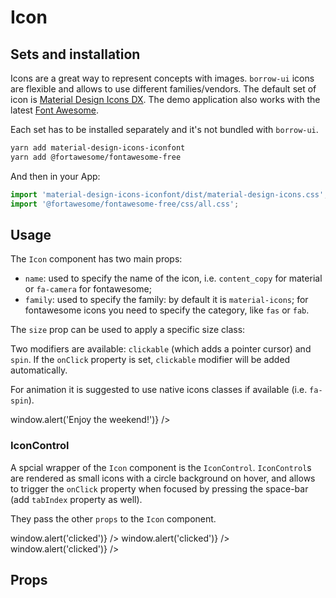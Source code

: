 


<Meta title="Components/Icon" component={Icon} />

# Icon

## Sets and installation

Icons are a great way to represent concepts with images.
`borrow-ui` icons are flexible and allows to use different families/vendors.
The default set of icon is [Material Design Icons DX](https://jossef.github.io/material-design-icons-iconfont/).
The demo application also works with the latest [Font Awesome](http://fontawesome.io/icons/).

Each set has to be installed separately and it's not bundled with `borrow-ui`.

```bash
yarn add material-design-icons-iconfont
yarn add @fortawesome/fontawesome-free
```

And then in your App:

```jsx
import 'material-design-icons-iconfont/dist/material-design-icons.css';
import '@fortawesome/fontawesome-free/css/all.css';
```

## Usage

The `Icon` component has two main props:

-   `name`: used to specify the name of the icon, i.e. `content_copy` for material or `fa-camera` for fontawesome;
-   `family`: used to specify the family: by default it is `material-icons`; for fontawesome icons you need to specify the category, like `fas` or `fab`.

<Preview>
    <Story name="Default">
        <div>
            <Icon name="content_copy" className="color-primary" />
            <Icon name="fa-camera" family="fas" className="color-primary m-l-20" />
        </div>
    </Story>
</Preview>

The `size` prop can be used to apply a specific size class:

<Preview>
    <Story name="Sizes">
        <div>
            <Icon name="view_in_ar" size="huge" className="color-primary" />
            <Icon name="view_in_ar" size="bigger" className="color-accent" />
            <Icon name="view_in_ar" size="big" className="color-primary" />
            <Icon name="view_in_ar" className="color-accent" />
            <Icon name="view_in_ar" size="small" className="color-primary" />
            <Icon name="view_in_ar" size="smaller" className="color-accent" />
        </div>
    </Story>
</Preview>

Two modifiers are available: `clickable` (which adds a pointer cursor) and `spin`.
If the `onClick` property is set, `clickable` modifier will be added automatically.

For animation it is suggested to use native icons classes if available (i.e. `fa-spin`).

<Preview>
    <Story name="Modifiers">
        <div>
            <span className="p-20 display-inline-block">
                <Icon
                    name="weekend"
                    size="big"
                    onClick={() => window.alert('Enjoy the weekend!')}
                />
            </span>
            <span className="p-20 display-inline-block">
                <Icon name="work" size="big" modifiers={['clickable']} />
            </span>
            <span className="p-20 display-inline-block">
                <Icon name="videocam" size="big" modifiers={['spin']} />
            </span>
        </div>
    </Story>
</Preview>

### IconControl

A spcial wrapper of the `Icon` component is the `IconControl`.
`IconControl`s are rendered as small icons with a circle background on hover, and allows to trigger
the `onClick` property when focused by pressing the space-bar (add `tabIndex` property as well).

They pass the other `props` to the `Icon` component.

<Preview>
    <Story name="IconComponent">
        <div>
            <span className="p-20 display-inline-block">
                <IconControl name="add" tabIndex="0" onClick={() => window.alert('clicked')} />
            </span>
            <span className="p-20 display-inline-block">
                <IconControl name="remove" tabIndex="0" onClick={() => window.alert('clicked')} />
            </span>
            <span className="p-20 display-inline-block">
                <IconControl
                    name="fullscreen"
                    tabIndex="0"
                    onClick={() => window.alert('clicked')}
                />
            </span>
        </div>
    </Story>
</Preview>

## Props

<Props of={Icon} />
